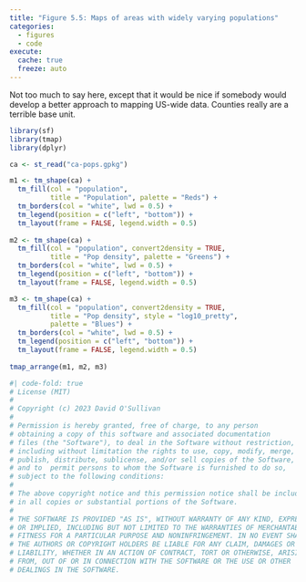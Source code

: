 ```yaml
---
title: "Figure 5.5: Maps of areas with widely varying populations"
categories: 
  - figures
  - code
execute: 
  cache: true
  freeze: auto
---
```


Not too much to say here, except that it would be nice if somebody would develop a better approach to mapping US-wide data. Counties really are a terrible base unit.

```r
library(sf)
library(tmap)
library(dplyr)

ca <- st_read("ca-pops.gpkg")

m1 <- tm_shape(ca) + 
  tm_fill(col = "population", 
          title = "Population", palette = "Reds") +
  tm_borders(col = "white", lwd = 0.5) + 
  tm_legend(position = c("left", "bottom")) +
  tm_layout(frame = FALSE, legend.width = 0.5)
  
m2 <- tm_shape(ca) + 
  tm_fill(col = "population", convert2density = TRUE, 
          title = "Pop density", palette = "Greens") +
  tm_borders(col = "white", lwd = 0.5) + 
  tm_legend(position = c("left", "bottom")) +
  tm_layout(frame = FALSE, legend.width = 0.5)

m3 <- tm_shape(ca) + 
  tm_fill(col = "population", convert2density = TRUE, 
          title = "Pop density", style = "log10_pretty", 
          palette = "Blues") +
  tm_borders(col = "white", lwd = 0.5) + 
  tm_legend(position = c("left", "bottom")) +
  tm_layout(frame = FALSE, legend.width = 0.5)
  
tmap_arrange(m1, m2, m3)
```

```r
#| code-fold: true
# License (MIT)
#
# Copyright (c) 2023 David O'Sullivan
#
# Permission is hereby granted, free of charge, to any person
# obtaining a copy of this software and associated documentation
# files (the "Software"), to deal in the Software without restriction,
# including without limitation the rights to use, copy, modify, merge,
# publish, distribute, sublicense, and/or sell copies of the Software,
# and to  permit persons to whom the Software is furnished to do so,
# subject to the following conditions:
#
# The above copyright notice and this permission notice shall be included
# in all copies or substantial portions of the Software.
#
# THE SOFTWARE IS PROVIDED "AS IS", WITHOUT WARRANTY OF ANY KIND, EXPRESS
# OR IMPLIED, INCLUDING BUT NOT LIMITED TO THE WARRANTIES OF MERCHANTABILITY,
# FITNESS FOR A PARTICULAR PURPOSE AND NONINFRINGEMENT. IN NO EVENT SHALL
# THE AUTHORS OR COPYRIGHT HOLDERS BE LIABLE FOR ANY CLAIM, DAMAGES OR OTHER
# LIABILITY, WHETHER IN AN ACTION OF CONTRACT, TORT OR OTHERWISE, ARISING
# FROM, OUT OF OR IN CONNECTION WITH THE SOFTWARE OR THE USE OR OTHER
# DEALINGS IN THE SOFTWARE.
```

